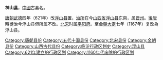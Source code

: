 '''神山县'''，[[中國|中國]]古县名。

[[唐朝|唐朝]][[武德|武德]]四年（621年）改[[浮山县|浮山县]]置，[[治所|治所]]在今[[山西省|山西省]][[浮山县|浮山县]]东南，属[[晋州_(北魏)|晋州]]。[[後唐|後唐]]時徙治今浮山县但所属不改。[[北宋|北宋]]时属[[平阳府|平阳府]]。至[[金朝|金朝]][[大定_(金朝)|大定]]七年（1167年）复改為浮山县。

{{山西行政区划小作品}}
[[Category:唐朝县份|Category:唐朝县份]]
[[Category:五代十国县份|Category:五代十国县份]]
[[Category:北宋县份|Category:北宋县份]]
[[Category:金朝县份|Category:金朝县份]]
[[Category:山西古代县份|Category:山西古代县份]]
[[Category:临汾行政区划史|Category:临汾行政区划史]]
[[Category:浮山县|Category:浮山县]]
[[Category:621年建立的行政区划|Category:621年建立的行政区划]]
[[Category:1160年代废除的行政区划|Category:1160年代废除的行政区划]]
